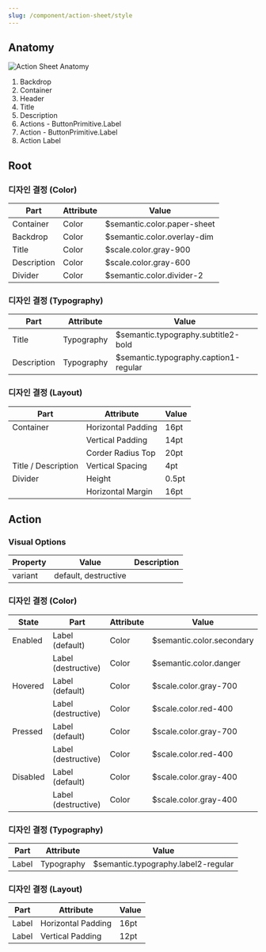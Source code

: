 ```yaml
---
slug: /component/action-sheet/style
---
```


## Anatomy

![Action Sheet Anatomy](./anatomy.png)

1. Backdrop
2. Container
3. Header
4. Title
5. Description
6. Actions - ButtonPrimitive.Label
7. Action - ButtonPrimitive.Label
8. Action Label

## Root

### 디자인 결정 (Color)

| Part        | Attribute | Value                       |
| ----------- | --------- | --------------------------- |
| Container   | Color     | $semantic.color.paper-sheet |
| Backdrop    | Color     | $semantic.color.overlay-dim |
| Title       | Color     | $scale.color.gray-900       |
| Description | Color     | $scale.color.gray-600       |
| Divider     | Color     | $semantic.color.divider-2   |

### 디자인 결정 (Typography)

| Part        | Attribute  | Value                                 |
| ----------- | ---------- | ------------------------------------- |
| Title       | Typography | $semantic.typography.subtitle2-bold   |
| Description | Typography | $semantic.typography.caption1-regular |

### 디자인 결정 (Layout)

| Part                | Attribute          | Value |
| ------------------- | ------------------ | ----- |
| Container           | Horizontal Padding | 16pt  |
|                     | Vertical Padding   | 14pt  |
|                     | Corder Radius Top  | 20pt  |
| Title / Description | Vertical Spacing   | 4pt   |
| Divider             | Height             | 0.5pt |
|                     | Horizontal Margin  | 16pt  |

## Action

### Visual Options

| Property | Value                | Description |
| -------- | -------------------- | ----------- |
| variant  | default, destructive |             |

### 디자인 결정 (Color)

| State    | Part                | Attribute | Value                     |
| -------- | ------------------- | --------- | ------------------------- |
| Enabled  | Label (default)     | Color     | $semantic.color.secondary |
|          | Label (destructive) | Color     | $semantic.color.danger    |
| Hovered  | Label (default)     | Color     | $scale.color.gray-700     |
|          | Label (destructive) | Color     | $scale.color.red-400      |
| Pressed  | Label (default)     | Color     | $scale.color.gray-700     |
|          | Label (destructive) | Color     | $scale.color.red-400      |
| Disabled | Label (default)     | Color     | $scale.color.gray-400     |
|          | Label (destructive) | Color     | $scale.color.gray-400     |

### 디자인 결정 (Typography)

| Part  | Attribute  | Value                               |
| ----- | ---------- | ----------------------------------- |
| Label | Typography | $semantic.typography.label2-regular |

### 디자인 결정 (Layout)

| Part  | Attribute          | Value |
| ----- | ------------------ | ----- |
| Label | Horizontal Padding | 16pt  |
| Label | Vertical Padding   | 12pt  |
